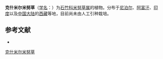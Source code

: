 {{Speciesbox
| name = 克什米尔米努草
| status = 
| status_system = 
| image =
| genus = Minuartia
| species = kashmirica
| authority = (Edgew.) Mattf.
}}

'''克什米尔米努草'''（[[学名|学名]]：{{lang|la|''Minuartia kashmirica''}}）为[[石竹科|石竹科]][[米努草属|米努草属]]的植物。分布于[[尼泊尔|尼泊尔]]、[[阿富汗|阿富汗]]、[[印度|印度]]以及[[中国大陆|中国大陆]]的[[西藏|西藏]]等地，目前尚未由人工引种栽培。

== 参考文献 ==
<div class="references-small">
* {{cite web| url =http://www.bioinfo.cn/db05/KmzwSpecies.php?action=view&id=2754| title =克什米尔米努草| work =《中国高等植物数据库全库》| publisher =中国科学院微生物研究所| author =昆明植物研究所| accessdate =2009-02-23| deadurl =yes| archiveurl =https://web.archive.org/web/20160305104006/http://www.bioinfo.cn/db05/KmzwSpecies.php?action=view&id=2754| archivedate =2016-03-05}}
</div>
{{Taxonbar|from=Q10890852}}

[[Category:米努草属|克什米尔米努草]]


{{植物小作品}}
